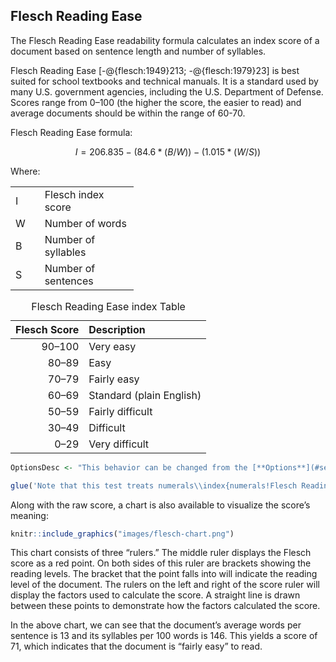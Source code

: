 ## Flesch Reading Ease\index{Flesch Reading Ease|(ii} {-#sec-flesch-test}

The Flesch Reading Ease readability formula calculates an index score of a document based on sentence length and number of syllables.

Flesch Reading Ease [-@{flesch:1949}213; -@{flesch:1979}23] is best suited for school textbooks and technical manuals. It is a standard used by many U.S. government agencies, including the U.S. Department of Defense. Scores range from 0–100 (the higher the score, the easier to read) and average documents should be within the range of 60-70.

Flesch Reading Ease formula:

$$
I = 206.835 - (84.6*(B/W)) - (1.015*(W/S))
$$

Where:

+:----+:--------------------+
| I   | Flesch index score  |
+-----+---------------------+
| W   | Number of words     |
+-----+---------------------+
| B   | Number of syllables |
+-----+---------------------+
| S   | Number of sentences |
+-----+---------------------+

| Flesch Score | Description |
| --: | :-- |
| 90–100 | Very easy |
| 80–89 | Easy |
| 70–79 | Fairly easy |
| 60–69 | Standard (plain English) |
| 50–59 | Fairly difficult |
| 30–49 | Difficult |
| 0–29 | Very difficult |

Table: Flesch Reading Ease index Table

::: {.notesection data-latex=""}
```r
OptionsDesc <- "This behavior can be changed from the [**Options**](#sec-readability-test-options) dialog."

glue('Note that this test treats numerals\\index{numerals!Flesch Reading Ease} as monosyllabic words by default. $if_else(UserManualMode, OptionsDesc, "")^', .open='$', .close='^')
```
:::

Along with the raw score, a chart is also available to visualize the score's meaning:

```r
knitr::include_graphics("images/flesch-chart.png")
```

This chart consists of three "rulers." The middle ruler displays the Flesch score as a red point. On both sides of this ruler are brackets showing the reading levels. The bracket that the point falls into will indicate the reading level of the document. The rulers on the left and right of the score ruler will display the factors used to calculate the score. A straight line is drawn between these points to demonstrate how the factors calculated the score.

In the above chart, we can see that the document's average words per sentence is 13 and its syllables per 100 words is 146. This yields a score of 71, which indicates that the document is "fairly easy" to read.
\index{Flesch Reading Ease|)}

\newpage
